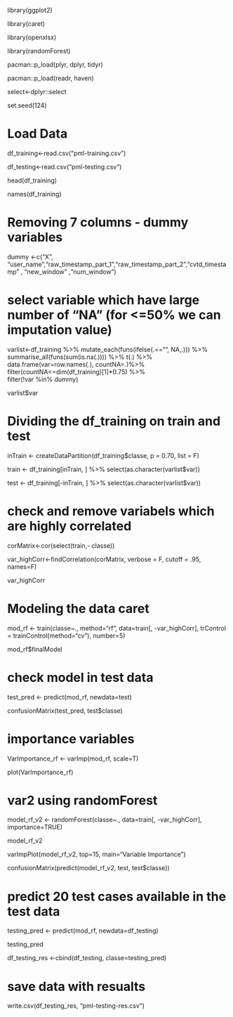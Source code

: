 
library(ggplot2)

library(caret)

library(openxlsx)

library(randomForest)


pacman::p_load(plyr, dplyr, tidyr)

pacman::p_load(readr, haven)

select<-dplyr::select

set.seed(124)

# Load Data


df_training<-read.csv("pml-training.csv")  

df_testing<-read.csv("pml-testing.csv")


head(df_training)

names(df_training)

# Removing 7 columns - dummy variables
dummy <-c("X", "user_name","raw_timestamp_part_1","raw_timestamp_part_2","cvtd_timestamp" ,
          "new_window" ,"num_window")  

 
# select variable which have large number of "NA" (for <=50% we can imputation value)
varlist<-df_training %>% 
  mutate_each(funs(ifelse(.=="", NA,.))) %>% 
  summarise_all(funs(sum(is.na(.)))) %>% t(.) %>% 
  data.frame(var=row.names(.), countNA=.)%>% 
  filter(countNA<=dim(df_training)[1]*0.75)  %>%  
  filter(!var %in% dummy) 

varlist$var

# Dividing the df_training on train and test
inTrain <- createDataPartition(df_training$classe, p = 0.70, list = F) 

train <- df_training[inTrain, ]  %>% select(as.character(varlist$var)) 

test <- df_training[-inTrain, ] %>% select(as.character(varlist$var))


# check and  remove variabels which are highly correlated
corMatrix<-cor(select(train,- classe))

var_highCorr<-findCorrelation(corMatrix, verbose = F, cutoff = .95, names=F)

var_highCorr

# Modeling the data caret
mod_rf <- train(classe~., method="rf", data=train[, -var_highCorr], 
              trControl = trainControl(method="cv"), number=5)
              
mod_rf$finalModel

# check model in test data
test_pred <- predict(mod_rf, newdata=test)

confusionMatrix(test_pred, test$classe)


# importance variables
VarImportance_rf <- varImp(mod_rf, scale=T) 

plot(VarImportance_rf)


# var2 using  randomForest
model_rf_v2 <- randomForest(classe~., data=train[, -var_highCorr], importance=TRUE)

model_rf_v2

varImpPlot(model_rf_v2, top=15, main="Variable Importance")

confusionMatrix(predict(model_rf_v2, test, test$classe))



# predict 20 test cases available in the test data
testing_pred <- predict(mod_rf, newdata=df_testing)

testing_pred

df_testing_res <-cbind(df_testing, classe=testing_pred)


# save data with resualts 

write.csv(df_testing_res, "pml-testing-res.csv")




